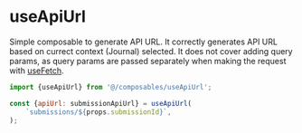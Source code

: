 
<Meta title="Composables/useApiUrl" />

# useApiUrl

Simple composable to generate API URL. It correctly generates API URL based on currect context (Journal) selected. It does not cover adding query params, as query params are passed separately when making the request with [useFetch](?path=/docs/composables-usefetch--docs).

```javascript
import {useApiUrl} from '@/composables/useApiUrl';

const {apiUrl: submissionApiUrl} = useApiUrl(
	`submissions/${props.submissionId}`,
);
```

